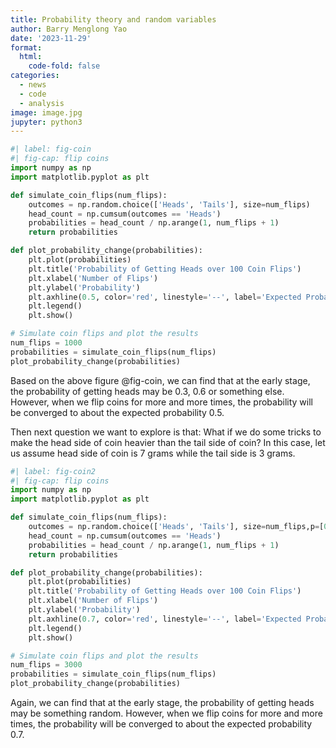 ```yaml
---
title: Probability theory and random variables
author: Barry Menglong Yao
date: '2023-11-29'
format:
  html:
    code-fold: false
categories:
  - news
  - code
  - analysis
image: image.jpg
jupyter: python3
---
```


```python
#| label: fig-coin
#| fig-cap: flip coins
import numpy as np
import matplotlib.pyplot as plt

def simulate_coin_flips(num_flips):
    outcomes = np.random.choice(['Heads', 'Tails'], size=num_flips)
    head_count = np.cumsum(outcomes == 'Heads')
    probabilities = head_count / np.arange(1, num_flips + 1)
    return probabilities

def plot_probability_change(probabilities):
    plt.plot(probabilities)
    plt.title('Probability of Getting Heads over 100 Coin Flips')
    plt.xlabel('Number of Flips')
    plt.ylabel('Probability')
    plt.axhline(0.5, color='red', linestyle='--', label='Expected Probability (0.5)')
    plt.legend()
    plt.show()

# Simulate coin flips and plot the results
num_flips = 1000
probabilities = simulate_coin_flips(num_flips)
plot_probability_change(probabilities)
```

Based on the above figure @fig-coin, we can find that at the early stage, the probability of getting heads may be 0.3, 0.6 or something else. However, when we flip coins for more and more times, the probability will be converged to about the expected probability 0.5.

Then next question we want to explore is that: What if we do some tricks to make the head side of coin heavier than the tail side of coin? In this case, let us assume head side of coin is 7 grams while the tail side is 3 grams.

```python
#| label: fig-coin2
#| fig-cap: flip coins
import numpy as np
import matplotlib.pyplot as plt

def simulate_coin_flips(num_flips):
    outcomes = np.random.choice(['Heads', 'Tails'], size=num_flips,p=[0.7,0.3])
    head_count = np.cumsum(outcomes == 'Heads')
    probabilities = head_count / np.arange(1, num_flips + 1)
    return probabilities

def plot_probability_change(probabilities):
    plt.plot(probabilities)
    plt.title('Probability of Getting Heads over 100 Coin Flips')
    plt.xlabel('Number of Flips')
    plt.ylabel('Probability')
    plt.axhline(0.7, color='red', linestyle='--', label='Expected Probability (0.5)')
    plt.legend()
    plt.show()

# Simulate coin flips and plot the results
num_flips = 3000
probabilities = simulate_coin_flips(num_flips)
plot_probability_change(probabilities)
```

Again, we can find that at the early stage, the probability of getting heads may be something random. However, when we flip coins for more and more times, the probability will be converged to about the expected probability 0.7. 

